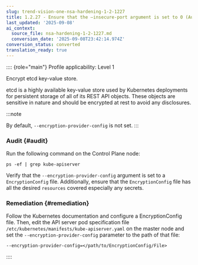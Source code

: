 ```yaml
---
slug: trend-vision-one-nsa-hardening-1-2-1227
title: 1.2.27 - Ensure that the –insecure-port argument is set to 0 (Automated)
last_updated: '2025-09-08'
ai_context:
  source_file: nsa-hardening-1-2-1227.md
  conversion_date: '2025-09-08T23:42:14.974Z'
conversion_status: converted
translation_ready: true
---
```


:::: {role="main"}
Profile applicability: Level 1

Encrypt etcd key-value store.

etcd is a highly available key-value store used by Kubernetes deployments for persistent storage of all of its REST API objects. These objects are sensitive in nature and should be encrypted at rest to avoid any disclosures.

:::note

By default, `--encryption-provider-config` is not set.
:::

### Audit {#audit}

Run the following command on the Control Plane node:

``` codeblock
ps -ef | grep kube-apiserver
```

Verify that the `--encryption-provider-config` argument is set to a `EncryptionConfig` file. Additionally, ensure that the `EncryptionConfig` file has all the desired `resources` covered especially any secrets.

### Remediation {#remediation}

Follow the Kubernetes documentation and configure a EncryptionConfig file. Then, edit the API server pod specification file` /etc/kubernetes/manifests/kube-apiserver.yaml` on the master node and set the `--encryption-provider-config` parameter to the path of that file:

``` codeblock
--encryption-provider-config=</path/to/EncryptionConfig/File>
```
::::
